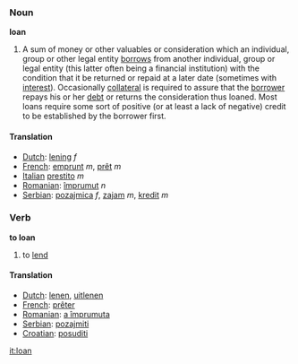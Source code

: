 ===Noun===
'''loan'''

#A sum of money or other valuables or consideration which an individual, group or other legal entity [[borrow]]s from another individual, group or legal entity (this latter often being a financial institution) with the condition that it be returned or repaid at a later date (sometimes with [[interest]]). Occasionally [[collateral]] is required to assure that the [[borrower]] repays his or her [[debt]] or returns the consideration thus loaned. Most loans require some sort of positive (or at least a lack of negative) credit to be established by the borrower first.

====Translation====
*[[Dutch]]: [[lening]] ''f''
*[[French]]: [[emprunt]] ''m'', [[prêt]] ''m''
*[[Italian]] [[prestito]] ''m''
*[[Romanian]]: [[împrumut]] ''n''
*[[Serbian]]: [[pozajmica]] ''f'', [[zajam]] ''m'', [[kredit]] ''m''

===Verb===
'''to loan'''

#to [[lend]]

====Translation====
*[[Dutch]]: [[lenen]], [[uitlenen]]
*[[French]]: [[prêter]]
*[[Romanian]]: [[a împrumuta]]
*[[Serbian]]: [[pozajmiti]]
*[[Croatian]]: [[posuditi]]

[[it:loan]]